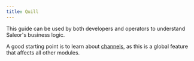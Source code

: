 ```yaml
---
title: Quill
---
```


This guide can be used by both developers and operators to understand Saleor's business logic.

A good starting point is to learn about [channels](developer/channels/overview.mdx), as this is a global feature that affects all other modules.
